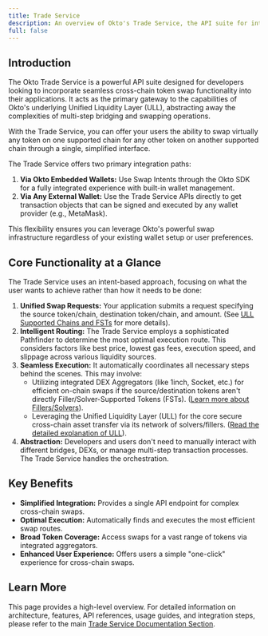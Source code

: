 ```yaml
---
title: Trade Service
description: An overview of Okto's Trade Service, the API suite for integrating seamless, optimized cross-chain swaps into your application, powered by the Unified Liquidity Layer (ULL).
full: false
---
```



<AIMarkdownComponent />

## Introduction

The Okto Trade Service is a powerful API suite designed for developers looking to incorporate seamless cross-chain token swap functionality into their applications. It acts as the primary gateway to the capabilities of Okto's underlying Unified Liquidity Layer (ULL), abstracting away the complexities of multi-step bridging and swapping operations.

With the Trade Service, you can offer your users the ability to swap virtually any token on one supported chain for any other token on another supported chain through a single, simplified interface.

<Callout type="info" title="Flexible Integration Options">
The Trade Service offers two primary integration paths:

1. **Via Okto Embedded Wallets:** Use Swap Intents through the Okto SDK for a fully integrated experience with built-in wallet management.
2. **Via Any External Wallet:** Use the Trade Service APIs directly to get transaction objects that can be signed and executed by any wallet provider (e.g., MetaMask).

This flexibility ensures you can leverage Okto's powerful swap infrastructure regardless of your existing wallet setup or user preferences.
</Callout>

## Core Functionality at a Glance

The Trade Service uses an intent-based approach, focusing on what the user wants to achieve rather than how it needs to be done:

1.  **Unified Swap Requests:** Your application submits a request specifying the source token/chain, destination token/chain, and amount. (See [ULL Supported Chains and FSTs](#) for more details).
2.  **Intelligent Routing:** The Trade Service employs a sophisticated Pathfinder to determine the most optimal execution route. This considers factors like best price, lowest gas fees, execution speed, and slippage across various liquidity sources.
3.  **Seamless Execution:** It automatically coordinates all necessary steps behind the scenes. This may involve:
    * Utilizing integrated DEX Aggregators (like 1inch, Socket, etc.) for efficient on-chain swaps if the source/destination tokens aren't directly Filler/Solver-Supported Tokens (FSTs). ([Learn more about Fillers/Solvers](/docs/trade-service/trade-service-actors)).
    * Leveraging the Unified Liquidity Layer (ULL) for the core secure cross-chain asset transfer via its network of solvers/fillers. ([Read the detailed explanation of ULL](/docs/okto-layer/ull)).
4.  **Abstraction:** Developers and users don't need to manually interact with different bridges, DEXs, or manage multi-step transaction processes. The Trade Service handles the orchestration.

## Key Benefits

* **Simplified Integration:** Provides a single API endpoint for complex cross-chain swaps.
* **Optimal Execution:** Automatically finds and executes the most efficient swap routes.
* **Broad Token Coverage:** Access swaps for a vast range of tokens via integrated aggregators.
* **Enhanced User Experience:** Offers users a simple "one-click" experience for cross-chain swaps.

## Learn More

This page provides a high-level overview. For detailed information on architecture, features, API references, usage guides, and integration steps, please refer to the main [Trade Service Documentation Section](/docs/trade-service).
